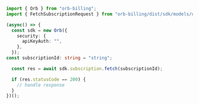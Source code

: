 ```typescript FetchSubscription.ts
import { Orb } from "orb-billing";
import { FetchSubscriptionRequest } from "orb-billing/dist/sdk/models/operations";

(async() => {
  const sdk = new Orb({
    security: {
      apiKeyAuth: "",
    },
  });
const subscriptionId: string = "string";

  const res = await sdk.subscription.fetch(subscriptionId);

  if (res.statusCode == 200) {
    // handle response
  }
})();
```
